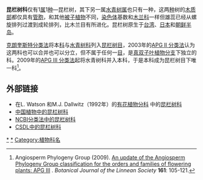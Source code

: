 {{Automatic taxobox 
| fossil_range = {{fossil range|50|0}}[[始新世|始新世]] - [[全新世|現代]]
| taxon = Trochodendraceae
| image = Trochodendron-aralioides-flowers.JPG
| image_width = 250px
| image_caption = [[昆欄樹|昆欄樹]](''Trochodendron aralioides'')
| parent_authority = Takhtajan ex [[亞瑟·克朗奎斯特|Cronquist]]
| authority = [[Eichler|Eichler]], 1865
| subdivision_ranks = [[屬|屬]]
| subdivision =
*[[昆欄樹屬|昆欄樹屬]] ''Trochodendron''
*[[水青树属|水青树属]] ''Tetracentron''
*†''Nordenskioldia''
*†''Zizyphoides''
| synonyms = 
*Tetracentraceae <small>[[A.C.Sm.|A.C.Sm.]], 1945</small>
}}

'''昆栏树科'''仅有1[[属|属]]1[[种|种]]—昆栏树，其下另一属[[水青树属|水青树属]]也只有一种，这两[[种|种]]树的[[木质部|木质部]]都仅具有[[管胞|管胞]]，和其他[[被子植物门|被子植物]]不同，[[染色体|染色体]]基数和[[木兰科|木兰科]]一样但雄蕊已经从螺旋排列过渡到成轮排列，比木兰目有所进化。昆栏树原生于[[台湾|台湾]]、[[日本|日本]]和[[朝鲜半岛|朝鲜半岛]]。

[[克朗奎斯特分类法|克朗奎斯特分类法]]将本[[科|科]]与[[水青树科|水青树科]]列入[[昆栏树目|昆栏树目]]，2003年的[[APG_II_分类法|APG II 分类法]]认为这两科也可以合并也可以分立，但不属于任何一[[目_(生物)|目]]，是[[真双子叶植物分支|真双子叶植物分支]]下独立的科。2009年的[[APG_III_分类法|APG III 分类法]]起将水青树科并入本科，于是本科成为昆栏树目下唯一科<ref name="apgiii" >Angiosperm Phylogeny Group (2009). [http://www3.interscience.wiley.com/journal/122630309/abstract An update of the Angiosperm Phylogeny Group classification for the orders and families of flowering plants: APG III] {{Webarchive|url=https://wayback.archive-it.org/all/20170525104318/http://onlinelibrary.wiley.com/doi/10.1111/j.1095-8339.2009.00996.x/abstract |date=2017-05-25 }}. ''Botanical Journal of the Linnean Society'' '''161''': 105-121.</ref>。

==外部链接==
* 在L. Watson 和M.J. Dallwitz（1992年）的[http://delta-intkey.com/angio/ 有花植物分科] {{Wayback|url=http://delta-intkey.com/angio/ |date=20070103200438 }}中的[http://delta-intkey.com/angio/www/Trochode.htm 昆栏树科] {{Wayback|url=http://delta-intkey.com/angio/www/Trochode.htm |date=20061101094606 }}
* [http://www.efloras.org/florataxon.aspx?flora_id=2&taxon_id=10918 中国植物中的昆栏树科] {{Wayback|url=http://www.efloras.org/florataxon.aspx?flora_id=2&taxon_id=10918 |date=20061207151433 }}
* [http://www.ncbi.nlm.nih.gov/Taxonomy/Browser/wwwtax.cgi?mode=Tree&id=4405&lvl=3&p=mapview&p=has_linkout&p=blast_url&p=genome_blast&lin=f&keep=1&srchmode=1&unlock NCBI分类法中的昆栏树科] {{Wayback|url=http://www.ncbi.nlm.nih.gov/Taxonomy/Browser/wwwtax.cgi?mode=Tree&id=4405&lvl=3&p=mapview&p=has_linkout&p=blast_url&p=genome_blast&lin=f&keep=1&srchmode=1&unlock |date=20200103230135 }}
* [https://web.archive.org/web/20081012060813/http://www.csdl.tamu.edu/FLORA/cgi/gateway_family?fam=Trochodendraceae CSDL中的昆栏树科]
{{Taxonbar|from=Q131414}}

[[Category:昆栏树科|*]]
[[Category:昆栏树属|*]]
[[Category:植物科名|Category:植物科名]]